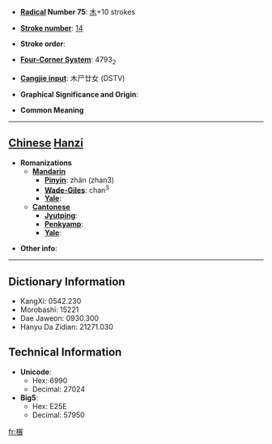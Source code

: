 * '''[[Wiktionary:Chinese radical index| Radical]] Number 75''': [[Wiktionary:Chinese radical index 木|木]]+10 strokes

* '''[[Wiktionary:Chinese total strokes index|Stroke number]]''': [[Wiktionary:Chinese total strokes index 14|14]]

* '''Stroke order''': 

* '''[[Wiktionary:Chinese four corner index|Four-Corner System]]''': 4793<sub>2</sub>

* '''[[Wiktionary:Chinese Cangjie index|Cangjie input]]''': 木尸廿女 (DSTV)

* '''Graphical Significance and Origin''': 

* '''Common Meaning'''

----

== [[Chinese]] [[Hanzi]] ==

* '''Romanizations'''
** '''[[Mandarin]]'''
*** '''[[Pinyin]]''': zhǎn (zhan3)
*** '''[[Wade-Giles]]''': chan<sup>3</sup>
*** '''[[Yale]]''': 
** '''[[Cantonese]]'''
*** '''[[Jyutping]]''':
*** '''[[Penkyamp]]''': 
*** '''[[Yale]]''': 

* '''Other info''': 

----

== Dictionary Information ==

* KangXi: 0542.230
* Morobashi: 15221
* Dae Jaweon: 0930.300
* Hanyu Da Zidian: 21271.030

== Technical Information ==

* '''Unicode''':
** Hex: 6990
** Decimal: 27024
* '''Big5''':
** Hex: E25E
** Decimal: 57950

[[fr:榐]]